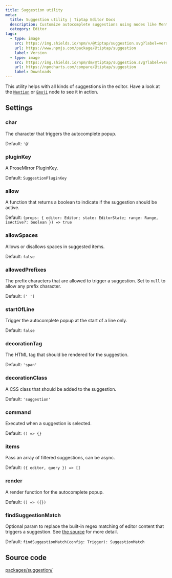 ```yaml
---
title: Suggestion utility
meta:
  title: Suggestion utility | Tiptap Editor Docs
  description: Customize autocomplete suggestions using nodes like Mention and Emoji. Explore settings and configurations in our docs.
  category: Editor
tags:
  - type: image
    src: https://img.shields.io/npm/v/@tiptap/suggestion.svg?label=version
    url: https://www.npmjs.com/package/@tiptap/suggestion
    label: Version
  - type: image
    src: https://img.shields.io/npm/dm/@tiptap/suggestion.svg?label=version
    url: https://npmcharts.com/compare/@tiptap/suggestion
    label: Downloads
---
```


This utility helps with all kinds of suggestions in the editor. Have a look at the [`Mention`](/editor/extensions/nodes/mention) or [`Emoji`](/editor/extensions/nodes/emoji) node to see it in action.

## Settings

### char

The character that triggers the autocomplete popup.

Default: `'@'`

### pluginKey

A ProseMirror PluginKey.

Default: `SuggestionPluginKey`

### allow

A function that returns a boolean to indicate if the suggestion should be active.

Default: `(props: { editor: Editor; state: EditorState; range: Range, isActive?: boolean }) => true`

### allowSpaces

Allows or disallows spaces in suggested items.

Default: `false`

### allowedPrefixes

The prefix characters that are allowed to trigger a suggestion. Set to `null` to allow any prefix character.

Default: `[' ']`

### startOfLine

Trigger the autocomplete popup at the start of a line only.

Default: `false`

### decorationTag

The HTML tag that should be rendered for the suggestion.

Default: `'span'`

### decorationClass

A CSS class that should be added to the suggestion.

Default: `'suggestion'`

### command

Executed when a suggestion is selected.

Default: `() => {}`

### items

Pass an array of filtered suggestions, can be async.

Default: `({ editor, query }) => []`

### render

A render function for the autocomplete popup.

Default: `() => ({})`

### findSuggestionMatch

Optional param to replace the built-in regex matching of editor content that triggers a suggestion.
See [the
source](https://github.com/ueberdosis/tiptap/blob/main/packages/suggestion/src/findSuggestionMatch.ts#L18)
for more detail.

Default: `findSuggestionMatch(config: Trigger): SuggestionMatch`

## Source code

[packages/suggestion/](https://github.com/ueberdosis/tiptap/blob/main/packages/suggestion/)
